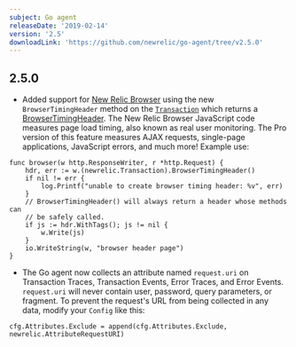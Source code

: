 ```yaml
---
subject: Go agent
releaseDate: '2019-02-14'
version: '2.5'
downloadLink: 'https://github.com/newrelic/go-agent/tree/v2.5.0'
---
```


## 2.5.0

* Added support for [New Relic Browser](https://docs.newrelic.com/docs/browser) using the new `BrowserTimingHeader` method on the [`Transaction`](https://godoc.org/github.com/newrelic/go-agent#Transaction) which returns a [BrowserTimingHeader](https://godoc.org/github.com/newrelic/go-agent#BrowserTimingHeader). The New Relic Browser JavaScript code measures page load timing, also known as real user monitoring. The Pro version of this feature measures AJAX requests, single-page applications, JavaScript errors, and much more! Example use:

```
func browser(w http.ResponseWriter, r *http.Request) {
    hdr, err := w.(newrelic.Transaction).BrowserTimingHeader()
    if nil != err {
        log.Printf("unable to create browser timing header: %v", err)
    }
    // BrowserTimingHeader() will always return a header whose methods can
    // be safely called.
    if js := hdr.WithTags(); js != nil {
        w.Write(js)
    }
    io.WriteString(w, "browser header page")
}
```

* The Go agent now collects an attribute named `request.uri` on Transaction Traces, Transaction Events, Error Traces, and Error Events. `request.uri` will never contain user, password, query parameters, or fragment. To prevent the request's URL from being collected in any data, modify your `Config` like this:

```
cfg.Attributes.Exclude = append(cfg.Attributes.Exclude, newrelic.AttributeRequestURI)
```
